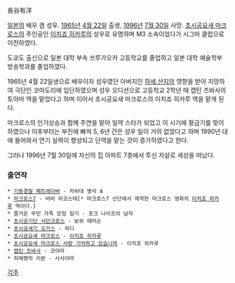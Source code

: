 長谷有洋

[[일본]]의 배우 겸 성우. [[1965년]] [[4월 22일]] 출생, [[1996년]] [[7월 30일]] 사망. [[초시공요새 마크로스]]의 주인공인 [[이치죠 히카루]]의 성우로 유명하며 M3 소속이었다가 시그마 클럽으로 이전하였다.

도쿄도 출신으로 일본 대학 부속 쓰루가오카 고등학교를 졸업하고 일본 대학 예술학부 방송학과를 졸업하였다.

1965년 4월 22일생으로 배우이자 성우였던 아버지인 [[하세 산지]]의 영향을 받아 지망하여 극단인 코마도리에 입단하였으며 성우 오디션으로 고등학교 2학년 때 캡틴 츠바사의 토야마 역을 맡았다고 하며 이어서 초시공요새 마크로스의 이치죠 히카루 역을 맡게 된다.

마크로스의 인기상승과 함께 주연을 맡아 일약 스타가 되었고 이 시기에 황금기를 맞이하였으나 이후부터는 부진에 빠져 5, 6년 간은 성우 일이 거의 없었다고 하며 1990년 대에 들어와서 연기 실력이 향상되고 단역을 맡는 것이 증가하였다고 한다.

그러나 1996년 7월 30일에 자신의 집 아파트 7층에서 투신 자살로 세상을 떠났다.

=== 출연작 ===
 * [[기동경찰 패트레이버]] - 자위대 병사 A
 * [[마크로스7]] - 바비 라코스테[* 마크로스7 선단에서 제작한 마크로스 영화의 [[이치죠 히카루]] 역이다.]
 * 즐거운 무민 가족 모험 일기 - 포크 나이프의 남자
 * [[초시공기단 서던크로스]] - 보위 에머슨
 * [[초시공세기 오거스]] - 하디
 * [[초시공요새 마크로스]] - [[이치죠 히카루]]
 * [[초시공요새 마크로스 사랑 기억하고 있습니까]] - 이치죠 히카루
 * [[캡틴 츠바사]] - 코야마
 * 히메쨩의 리본 - 사사야마

[[각주]]
